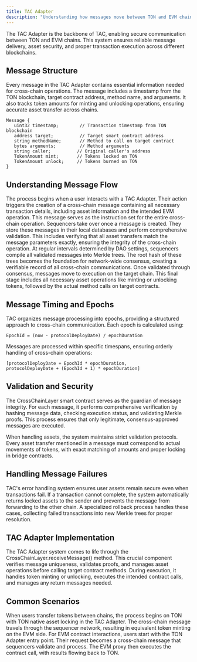```yaml
---
title: TAC Adapter
description: "Understanding how messages move between TON and EVM chains in TAC"
---
```


The TAC Adapter is the backbone of TAC, enabling secure communication between TON and EVM chains. This system ensures reliable message delivery, asset security, and proper transaction execution across different blockchains.

## Message Structure

Every message in the TAC Adapter contains essential information needed for cross-chain operations. The message includes a timestamp from the TON blockchain, target contract address, method name, and arguments. It also tracks token amounts for minting and unlocking operations, ensuring accurate asset transfer across chains.

```solidity
Message {
   uint32 timestamp;        // Transaction timestamp from TON blockchain
   address target;          // Target smart contract address
   string methodName;       // Method to call on target contract
   bytes arguments;         // Method arguments
   string caller;          // Original caller's address
   TokenAmount mint;       // Tokens locked on TON
   TokenAmount unlock;     // Tokens burned on TON
}
```

## Understanding Message Flow

<Steps>
<Step title="Message Creation">
The process begins when a user interacts with a TAC Adapter. Their action triggers the creation of a cross-chain message containing all necessary transaction details, including asset information and the intended EVM operation. This message serves as the instruction set for the entire cross-chain operation.
</Step>

<Step title="Sequencer Processing">
  Sequencers take over once a message is created. They store these messages in
  their local databases and perform comprehensive validation. This includes
  verifying that all asset transfers match the message parameters exactly,
  ensuring the integrity of the cross-chain operation.
</Step>

<Step title="Tree Formation">
  At regular intervals determined by DAO settings, sequencers compile all
  validated messages into Merkle trees. The root hash of these trees becomes the
  foundation for network-wide consensus, creating a verifiable record of all
  cross-chain communications.
</Step>

<Step title="Message Execution">
Once validated through consensus, messages move to execution on the target chain. This final stage includes all necessary asset operations like minting or unlocking tokens, followed by the actual method calls on target contracts.
</Step>
</Steps>

## Message Timing and Epochs

TAC organizes message processing into epochs, providing a structured approach to cross-chain communication. Each epoch is calculated using:

```
EpochId = (now - protocolDeployDate) / epochDuration
```

Messages are processed within specific timespans, ensuring orderly handling of cross-chain operations:

```
[protocolDeployDate + EpochId * epochDuration,
protocolDeployDate + (EpochId + 1) * epochDuration]
```

## Validation and Security

The CrossChainLayer smart contract serves as the guardian of message integrity. For each message, it performs comprehensive verification by hashing message data, checking execution status, and validating Merkle proofs. This process ensures that only legitimate, consensus-approved messages are executed.

When handling assets, the system maintains strict validation protocols. Every asset transfer mentioned in a message must correspond to actual movements of tokens, with exact matching of amounts and proper locking in bridge contracts.

## Handling Message Failures

TAC's error handling system ensures user assets remain secure even when transactions fail. If a transaction cannot complete, the system automatically returns locked assets to the sender and prevents the message from forwarding to the other chain. A specialized rollback process handles these cases, collecting failed transactions into new Merkle trees for proper resolution.

## TAC Adapter Implementation

The TAC Adapter system comes to life through the CrossChainLayer.receiveMessage() method. This crucial component verifies message uniqueness, validates proofs, and manages asset operations before calling target contract methods. During execution, it handles token minting or unlocking, executes the intended contract calls, and manages any return messages needed.

## Common Scenarios

<Steps>
<Step title="Token Transfers">
When users transfer tokens between chains, the process begins on TON with TON native asset locking in the TAC Adapter. The cross-chain message travels through the sequencer network, resulting in equivalent token minting on the EVM side.
</Step>

<Step title="Contract Interactions">
For EVM contract interactions, users start with the TON Adapter entry point. Their request becomes a cross-chain message that sequencers validate and process. The EVM proxy then executes the contract call, with results flowing back to TON.
</Step>
</Steps>
